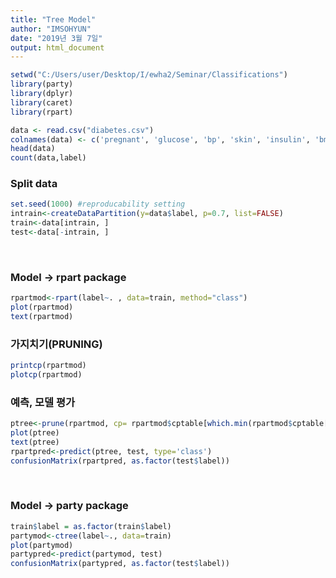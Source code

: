 ---
title: "Tree Model"
author: "IMSOHYUN"
date: "2019년 3월 7일"
output: html_document
---

```{r setup, include=FALSE}
setwd("C:/Users/user/Desktop/I/ewha2/Seminar/Classifications")
library(party)
library(dplyr)
library(caret)
library(rpart)
```

```{r warning=FALSE}

data <- read.csv("diabetes.csv")
colnames(data) <- c('pregnant', 'glucose', 'bp', 'skin', 'insulin', 'bmi', 'pedigree', 'age', 'label')
head(data)
count(data,label)
```


### Split data
```{r warning=FALSE}

set.seed(1000) #reproducability setting
intrain<-createDataPartition(y=data$label, p=0.7, list=FALSE) 
train<-data[intrain, ]
test<-data[-intrain, ]
```

<br>

### Model -> rpart package  
```{r warning=FALSE}
rpartmod<-rpart(label~. , data=train, method="class")
plot(rpartmod)
text(rpartmod)

```


### 가지치기(PRUNING)
```{r warning=FALSE}
printcp(rpartmod)
plotcp(rpartmod)
```


### 예측, 모델 평가 
```{r warning=FALSE}
ptree<-prune(rpartmod, cp= rpartmod$cptable[which.min(rpartmod$cptable[,"xerror"]),"CP"])
plot(ptree)
text(ptree)
rpartpred<-predict(ptree, test, type='class')
confusionMatrix(rpartpred, as.factor(test$label))
```

<br>

### Model -> party package 
```{r warning=FALSE}

train$label = as.factor(train$label)
partymod<-ctree(label~., data=train)
plot(partymod)
partypred<-predict(partymod, test)
confusionMatrix(partypred, as.factor(test$label))
```


```{r warning=FALSE}

```